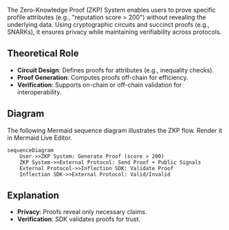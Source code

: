 
The Zero-Knowledge Proof (ZKP) System enables users to prove specific profile attributes (e.g., "reputation score > 200") without revealing the underlying data. Using cryptographic circuits and succinct proofs (e.g., SNARKs), it ensures privacy while maintaining verifiability across protocols.

## Theoretical Role

- **Circuit Design**: Defines proofs for attributes (e.g., inequality checks).
- **Proof Generation**: Computes proofs off-chain for efficiency.
- **Verification**: Supports on-chain or off-chain validation for interoperability.

## Diagram

The following Mermaid sequence diagram illustrates the ZKP flow. Render it in Mermaid Live Editor.

```mermaid
sequenceDiagram
    User->>ZKP System: Generate Proof (score > 200)
    ZKP System->>External Protocol: Send Proof + Public Signals
    External Protocol->>Inflection SDK: Validate Proof
    Inflection SDK->>External Protocol: Valid/Invalid
```

## Explanation

- **Privacy**: Proofs reveal only necessary claims.
- **Verification**: SDK validates proofs for trust.
